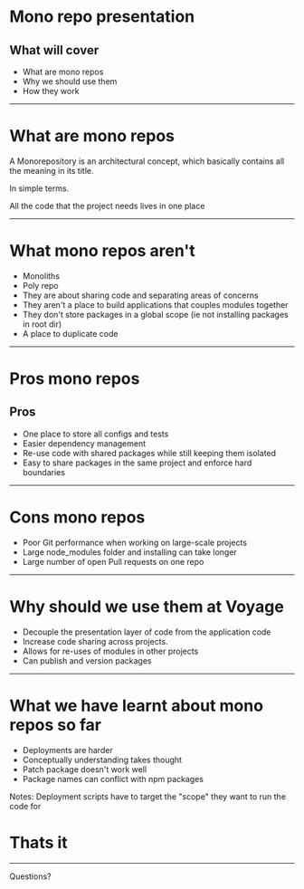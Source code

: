 # Mono repo presentation

## What will cover
- What are mono repos
- Why we should use them
- How they work

---
# What are mono repos

A Monorepository is an architectural concept, which basically contains all the meaning in its title.

In simple terms.

All the code that the project needs lives in one place


---
# What mono repos aren't
- Monoliths
- Poly repo
- They are about sharing code and separating areas of concerns
- They aren't a place to build applications that couples modules together
- They don't store packages in a global scope (ie not installing packages in root dir)
- A place to duplicate code
---
# Pros mono repos

## Pros
- One place to store all configs and tests
- Easier dependency management
- Re-use code with shared packages while still keeping them isolated
- Easy to share packages in the same project and enforce hard boundaries

---
# Cons mono repos
- Poor Git performance when working on large-scale projects
- Large node_modules folder and installing can take longer
- Large number of open Pull requests on one repo

---
# Why should we use them at Voyage

- Decouple the presentation layer of code from the application code
- Increase code sharing across projects.
- Allows for re-uses of modules in other projects
- Can publish and version packages
---

# What we have learnt about mono repos so far
- Deployments are harder
- Conceptually understanding takes thought
- Patch package doesn't work well
- Package names can conflict with npm packages

Notes: Deployment scripts have to target the "scope" they want to run the code for

# Thats it
---

Questions? 